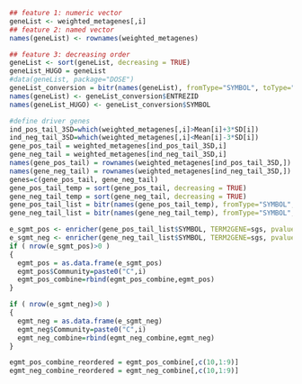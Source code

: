 

```r
## feature 1: numeric vector
geneList <- weighted_metagenes[,i]
## feature 2: named vector
names(geneList) <- rownames(weighted_metagenes)

## feature 3: decreasing order
geneList <- sort(geneList, decreasing = TRUE)
geneList_HUGO = geneList
#data(geneList, package="DOSE")
geneList_conversion = bitr(names(geneList), fromType="SYMBOL", toType="ENTREZID", OrgDb="org.Hs.eg.db")
names(geneList) <- geneList_conversion$ENTREZID
names(geneList_HUGO) <- geneList_conversion$SYMBOL

#define driver genes
ind_pos_tail_3SD=which(weighted_metagenes[,i]>Mean[i]+3*SD[i])
ind_neg_tail_3SD=which(weighted_metagenes[,i]<Mean[i]-3*SD[i])
gene_pos_tail = weighted_metagenes[ind_pos_tail_3SD,i]
gene_neg_tail = weighted_metagenes[ind_neg_tail_3SD,i]
names(gene_pos_tail) = rownames(weighted_metagenes[ind_pos_tail_3SD,])
names(gene_neg_tail) = rownames(weighted_metagenes[ind_neg_tail_3SD,])
genes=c(gene_pos_tail, gene_neg_tail)
gene_pos_tail_temp = sort(gene_pos_tail, decreasing = TRUE)
gene_neg_tail_temp = sort(gene_neg_tail, decreasing = TRUE)
gene_pos_tail_list = bitr(names(gene_pos_tail_temp), fromType="SYMBOL", toType="ENTREZID", OrgDb="org.Hs.eg.db")
gene_neg_tail_list = bitr(names(gene_neg_tail_temp), fromType="SYMBOL", toType="ENTREZID", OrgDb="org.Hs.eg.db")
```


```r

e_sgmt_pos <- enricher(gene_pos_tail_list$SYMBOL, TERM2GENE=sgs, pvalueCutoff = 0.01, pAdjustMethod = "BH", universe=names(geneList_HUGO), minGSSize = 10, maxGSSize = 900, qvalueCutoff = 0.01)
e_sgmt_neg <- enricher(gene_neg_tail_list$SYMBOL, TERM2GENE=sgs, pvalueCutoff = 0.01, pAdjustMethod = "BH", universe=names(geneList_HUGO), minGSSize = 10, maxGSSize = 900, qvalueCutoff = 0.01)
if ( nrow(e_sgmt_pos)>0 )
{
  egmt_pos = as.data.frame(e_sgmt_pos)
  egmt_pos$Community=paste0("C",i)
  egmt_pos_combine=rbind(egmt_pos_combine,egmt_pos)
}

if ( nrow(e_sgmt_neg)>0 )
{
  egmt_neg = as.data.frame(e_sgmt_neg)
  egmt_neg$Community=paste0("C",i)
  egmt_neg_combine=rbind(egmt_neg_combine,egmt_neg)
}

egmt_pos_combine_reordered = egmt_pos_combine[,c(10,1:9)]
egmt_neg_combine_reordered = egmt_neg_combine[,c(10,1:9)]
```

<br><br><br>

